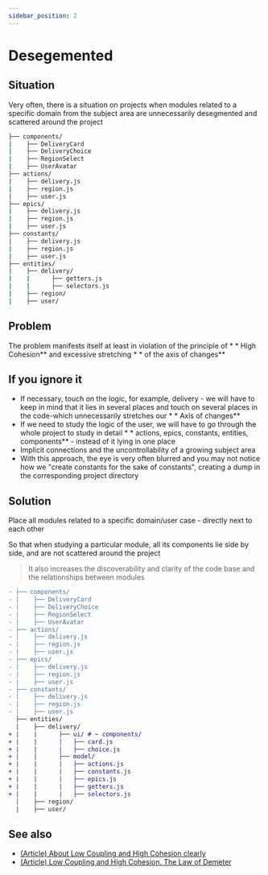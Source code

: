 ```yaml
---
sidebar_position: 2
---
```



# Desegemented

<WIP ticket="148" />

## Situation

Very often, there is a situation on projects when modules related to a specific domain from the subject area are unnecessarily desegmented and scattered around the project

```sh
├── components/
|    ├── DeliveryCard
|    ├── DeliveryChoice
|    ├── RegionSelect
|    ├── UserAvatar
├── actions/
|    ├── delivery.js
|    ├── region.js
|    ├── user.js
├── epics/
|    ├── delivery.js
|    ├── region.js
|    ├── user.js
├── constants/
|    ├── delivery.js
|    ├── region.js
|    ├── user.js
├── entities/
|    ├── delivery/
|    |      ├── getters.js
|    |      ├── selectors.js
|    ├── region/
|    ├── user/
```

## Problem

The problem manifests itself at least in violation of the principle of * * High Cohesion** and excessive stretching * * of the axis of changes**

## If you ignore it

- If necessary, touch on the logic, for example, delivery - we will have to keep in mind that it lies in several places and touch on several places in the code-which unnecessarily stretches our * * Axis of changes**
- If we need to study the logic of the user, we will have to go through the whole project to study in detail * * actions, epics, constants, entities, components** - instead of it lying in one place
- Implicit connections and the uncontrollability of a growing subject area
- With this approach, the eye is very often blurred and you may not notice how we "create constants for the sake of constants", creating a dump in the corresponding project directory

## Solution

Place all modules related to a specific domain/user case - directly next to each other

So that when studying a particular module, all its components lie side by side, and are not scattered around the project

> It also increases the discoverability and clarity of the code base and the relationships between modules

```diff
- ├── components/
- |    ├── DeliveryCard
- |    ├── DeliveryChoice
- |    ├── RegionSelect
- |    ├── UserAvatar
- ├── actions/
- |    ├── delivery.js
- |    ├── region.js
- |    ├── user.js
- ├── epics/
- |    ├── delivery.js
- |    ├── region.js
- |    ├── user.js
- ├── constants/
- |    ├── delivery.js
- |    ├── region.js
- |    ├── user.js
  ├── entities/
  |    ├── delivery/
+ |    |      ├── ui/ # ~ components/
+ |    |      |   ├── card.js
+ |    |      |   ├── choice.js
+ |    |      ├── model/
+ |    |      |   ├── actions.js
+ |    |      |   ├── constants.js
+ |    |      |   ├── epics.js
+ |    |      |   ├── getters.js
+ |    |      |   ├── selectors.js
  |    ├── region/
  |    ├── user/
```

## See also

* [(Article) About Low Coupling and High Cohesion clearly](https://enterprisecraftsmanship.com/posts/cohesion-coupling-difference/)
* [(Article) Low Coupling and High Cohesion. The Law of Demeter](https://medium.com/german-gorelkin/low-coupling-high-cohesion-d36369fb1be9)
